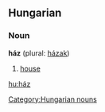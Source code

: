 ==Hungarian==
===Noun===
'''ház''' (plural: [[házak]])

# [[house]]

[[hu:ház]]
[[Category:Hungarian nouns]]
